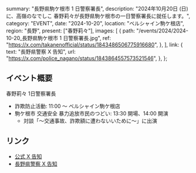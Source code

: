   summary: "長野県駒ケ根市 1 日警察署長",
  description:
    "2024年10月20日 (日) に、高嶺のなでしこ 春野莉々が長野県駒ケ根市の一日警察署長に就任します。",
  category: "EVENT",
  date: "2024-10-20",
  location: "ベルシャイン駒ケ根店",
  region: "長野",
  present: ["春野莉々"],
  images: [
    {
      path: "/events/2024/2024-10-20_長野県駒ケ根市 1 日警察署長.jpg",
      ref: "https://x.com/takanenofficial/status/1843486506775916680",
    },
  ],
  link: {
    text: "長野県警察 X 告知",
    url: "https://x.com/police_nagano/status/1843864557573521546",
  },
};

## イベント概要

春野莉々 1日警察署長

- 詐欺防止活動: 11:00 〜 ベルシャイン駒ケ根店
- 駒ケ根市 交通安全 暴力追放市民のつどい: 13:30 開場、14:00 開演
  - 対談「〜交通事故、詐欺額に遭わないいために〜」に出演

## リンク

- [公式 X 告知](https://x.com/takanenofficial/status/1843486506775916680)
- [長野県警察 X 告知](https://x.com/police_nagano/status/1843864557573521546)
